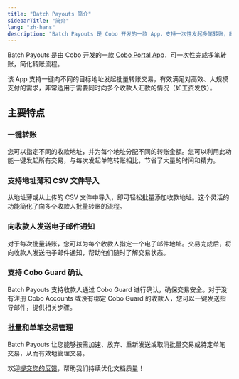 ```yaml
---
title: "Batch Payouts 简介"
sidebarTitle: "简介"
lang: "zh-hans"
description: "Batch Payouts 是 Cobo 开发的一款 App，支持一次性发起多笔转账，简化转账流程，适合大规模支付需求。"
---
```


Batch Payouts 是由 Cobo 开发的一款 [Cobo Portal App](/cn/apps/introduction)，可一次性完成多笔转账，简化转账流程。 

该 App 支持一键向不同的目标地址发起批量转账交易，有效满足对高效、大规模支付的需求，非常适用于需要同时向多个收款人汇款的情况（如工资发放）。 

## 主要特点

### 一键转账
您可以指定不同的收款地址，并为每个地址分配不同的转账金额。您可以利用此功能一键发起所有交易，与每次发起单笔转账相比，节省了大量的时间和精力。

### 支持地址薄和 CSV 文件导入
从地址薄或从上传的 CSV 文件中导入，即可轻松批量添加收款地址。这个灵活的功能简化了向多个收款人批量转账的流程。

### 向收款人发送电子邮件通知
对于每次批量转账，您可以为每个收款人指定一个电子邮件地址。交易完成后，将向收款人发送电子邮件通知，帮助他们随时了解交易状态。

### 支持 Cobo Guard 确认
Batch Payouts 支持收款人通过 Cobo Guard 进行确认，确保交易安全。对于没有注册 Cobo Accounts 或没有绑定 Cobo Guard 的收款人，您可以一键发送指导邮件，提供相关步骤。

### 批量和单笔交易管理
Batch Payouts 让您能够按需加速、放弃、重新发送或取消批量交易或特定单笔交易，从而有效地管理交易。

<Tip>欢迎[提交您的反馈](https://forms.zohopublic.com/cobo/form/DocumentFeedbackForm/formperma/QvLOhxJv1_JMsJ-1dleZ8Itb_7rzN-LtgvsDdxosoVI?referrername=manuals)，帮助我们持续优化文档质量！</Tip>